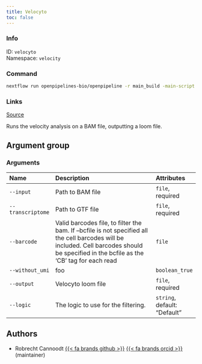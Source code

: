 ```yaml
---
title: Velocyto
toc: false
---
```


::: {.column-margin}

### Info

ID: `velocyto`  
Namespace: `velocity`

### Command

```bash
nextflow run openpipelines-bio/openpipeline -r main_build -main-script target/nextflow/velocity/velocyto/main.nf --help
```

### Links
[Source](https://github.com/openpipelines-bio/openpipeline/blob/main/src/velocity/velocyto){.btn-action .btn-sm .btn-info .btn role="button"}
:::

Runs the velocity analysis on a BAM file, outputting a loom file.

## Argument group

### Arguments



|Name              |Description                                                                                                                                                                                |Attributes                   |
|:-----------------|:------------------------------------------------------------------------------------------------------------------------------------------------------------------------------------------|:----------------------------|
|`--input`         |Path to BAM file                                                                                                                                                                           |`file`, required             |
|`--transcriptome` |Path to GTF file                                                                                                                                                                           |`file`, required             |
|`--barcode`       |Valid barcodes file, to filter the bam. If --bcfile is not specified all the cell barcodes will be included. Cell barcodes should be specified in the bcfile as the 'CB' tag for each read |`file`                       |
|`--without_umi`   |foo                                                                                                                                                                                        |`boolean_true`               |
|`--output`        |Velocyto loom file                                                                                                                                                                         |`file`, required             |
|`--logic`         |The logic to use for the filtering.                                                                                                                                                        |`string`, default: "Default" |

## Authors

 * Robrecht Cannoodt [{{< fa brands github >}}](https://github.com/rcannood) [{{< fa brands orcid >}}](https://orcid.org/0000-0003-3641-729X) (maintainer)
